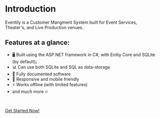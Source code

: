 # Introduction

Eventily is a Customer Mangment System built for Event Services, Theater's, and Live Production venues.

## Features at a glance:

- 🖥 Built using the ASP.NET framework in C#, with Enitiy Core and SQLite (by default)¡
- 📊 Can use both SQLite and SQL as data-storage
- 📝 Fully documented software
- 📱 Responsive and mobile friendly
- ⚡️ Works offline (with limited features)
- and much more 🔥

<br />

[Get Started Now!](/getting-started)
